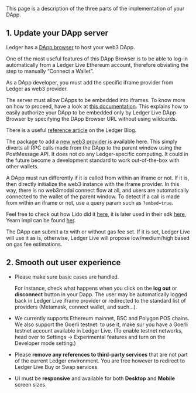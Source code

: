 This page is a description of the three parts of the implementation of your DApp.

## 1. Update your DApp server

Ledger has a [DApp browser](https://github.com/LedgerHQ/eth-dapp-browser) to host your web3 DApp.

One of the most useful features of this DApp Browser is to be able to log-in automatically from a Ledger Live Ethereum account, therefore obviating the step to manually “Connect a Wallet”.

As a DApp developer, you must add the specific iframe provider from Ledger as web3 provider.

The server must allow DApps to be embedded into iframes. To know more on how to proceed, have a look at [this documentation](https://developer.mozilla.org/en-US/docs/Web/HTTP/Headers/Content-Security-Policy/frame-ancestors). This explains how to easily authorize your DApp to be embedded only by Ledger Live DApp Browser by specifying the DApp Browser URL without using wildcards.

There is a useful [reference article](https://blog.ledger.com/paraswap-defi/) on the Ledger Blog.

The package to add a [new web3 provider](https://www.npmjs.com/package/@ledgerhq/iframe-provider) is available here. This simply diverts all RPC calls made from the DApp to the parent window using the PostMessage API. It does not do any Ledger-specific computing. It could in the future become a development standard to work out-of-the-box with other wallets.

A DApp must run differently if it is called from within an iframe or not. If it is, then directly initialize the web3 instance with the iframe provider. In this way, there is no web3modal connect flow at all, and users are automatically connected to the wallet of the parent window. To detect if a call is made from within an iframe or not, use a query param such as `?embed=true`.

Feel free to check out how Lido did it [here](https://github.com/lidofinance/ledgerhq-frame-connector), it is later used in their sdk [here](https://github.com/lidofinance/lido-js-sdk/search?q=web3-ledgerhq-frame-connector), Yearn impl can be found [her](https://github.com/yearn/yearn-finance-v3/blob/develop/src/core/frameworks/blocknative/IframeWallet.ts).

The DApp can submit a tx with or without gas fee set. If it is set, Ledger Live will use it as is, otherwise, Ledger Live will propose low/medium/high based on gas fee estimations.


## 2. Smooth out user experience

* Please make sure basic cases are handled.

  For instance, check what happens when you click on the **log out** or **disconnect** button in your Dapp. The user may be automatically logged back in Ledger Live iframe provider or redirected to the standard list of providers (Metamask, connect wallet, and such…).

* We currently supports Ethereum mainnet, BSC and Polygon POS chains. We also support the Goerli testnet: to use it, make sur you have a Goerli testnet account available in Ledger Live. (To enable testnet networks, head over to Settings -> Experimental features and turn on the Developer mode setting.)

* Please **remove any references to third-party services** that are not part of the current Ledger environment. You are free however to redirect to Ledger Live Buy or Swap services.

* UI must be **responsive** and available for both **Desktop** and **Mobile** screen sizes.

